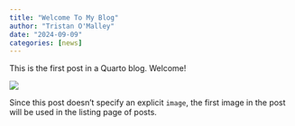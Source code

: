 ```yaml
---
title: "Welcome To My Blog"
author: "Tristan O'Malley"
date: "2024-09-09"
categories: [news]
---
```


This is the first post in a Quarto blog. Welcome!

![](thumbnail.jpg)

Since this post doesn't specify an explicit `image`, the first image in the post will be used in the listing page of posts.
